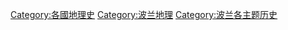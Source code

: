 [[Category:各國地理史|Category:各國地理史]]
[[Category:波兰地理|Category:波兰地理]]
[[Category:波兰各主题历史|Category:波兰各主题历史]]